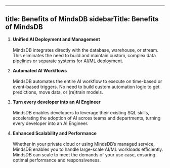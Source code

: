 
---
title: Benefits of MindsDB
sidebarTitle: Benefits of MindsDB
---



1. **Unified AI Deployment and Management**<br></br>
    MindsDB integrates directly with the database, warehouse, or stream. This eliminates the need to build and maintain custom, complex data pipelines or separate systems for AI/ML deployment.

2. **Automated AI Workflows**<br></br>
    MindsDB automates the entire AI workflow to execute on time-based or event-based triggers. No need to build custom automation logic to get predictions, move data, or (re)train models.

3. **Turn every developer into an AI Engineer**<br></br>
    MindsDB enables developers to leverage their existing SQL skills, accelerating the adoption of AI across teams and departments, turning every developer into an AI Engineer.

4. **Enhanced Scalability and Performance**<br></br>
    Whether in your private cloud or using MindsDB’s managed service, MindsDB enables you to handle large-scale AI/ML workloads efficiently. MindsDB can scale to meet the demands of your use case, ensuring optimal performance and responsiveness.
